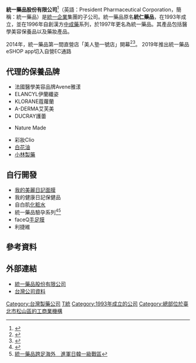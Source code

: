 {{Infobox_Company
|company_name = 統一藥品股份有限公司
|company_name_en = President Pharmaceutical Corporation
|company_logo = 
|company_type = [[股份有限公司|股份有限公司]]
|company_slogan =  
|trading_name = 統一藥品、PPC
|predecessor = 統仁藥品股份有限公司
|local_code_name = TW
|local_code = 84449046
|foundation   = {{Start date and age|1993|9|3}}        
|location = {{ROC-TW}}<br/>[[台北市|台北市]][[松山區_(臺灣)|松山區]]南京東路四段126號6樓 
|key_people = [[董事長|董事長]]：[[高秀玲|高秀玲]]<br/>[[總經理|總經理]]：柴佳風
|capital  = [[新台幣|新台幣]]300,000,000元
|profit  =
|assets   = [[新台幣|新台幣]]500,000,000元
|market_value =
|num_employees = 150
|industry = 醫學美容保養品<br/>藥妝產品
|products = Avene雅漾<br/>ELANCYL伊蘭纖姿<br/>KLORANE蔻蘿蘭<br/>A-DERMA艾芙美<br/>DUCRAY護蕾<br/>{{le|萊萃美|Nature Made}}Nature Made<br/>彩妝Clio<br/>[[白花油|白花油]]<br/>[[小林製藥|小林製藥]]<br/>自行開發的產品<br/>[[我的美麗日記|我的美麗日記]][[面膜|面膜]]<br/>我的健康日記保健品<br/>自白肌[[化粧水|化粧水]]<br/>統一藥品驗孕系列
|revenue  = [[新臺幣|新臺幣]]2004.38億元（[[财政年度|2015年]]）
|accounting_period = 每年12月 （月制會計年度）
|major_shareholder  =[[統一超商|統一超商]]73.74%
|subsid   = 
|parent = [[統一企業|統一企業]]集團
|homepage = [http://www.ppc-life.com.tw/ www.ppc-life.com.tw]
|footnotes = 食品業登錄字號：A-122555003-00000-0（總公司）
}}

'''統一藥品股份有限公司'''<ref>{{Cite news|url=http://www.businesstoday.com.tw/article-content-92751-124502|title=高秀玲「美麗」站出來 操盤統一新霸業|last=|first=|date=|work=|accessdate=}}</ref>（英語：President Pharmaceutical Corporation，簡稱：統一藥品）是[[統一企業|統一企業]]集團的子公司。統一藥品原名'''統仁藥品'''，在1993年成立，並在1996年自創漢方[[中成藥|中成藥]]系列，於1997年更名為統一藥品。其產品包括醫學美容保養品以及藥妝產品。

2014年，統一藥品第一間直營店「美人塾一號店」開幕<ref>{{Cite news|url=http://www.chinatimes.com/newspapers/20140626000166-260204|title=統一美妝5企業 推美人塾1號|last=|first=|date=|work=|accessdate=}}</ref><ref>{{Cite news|url=http://www.nownews.com/n/2014/06/25/1294353|title=旗艦1號店開幕！統一集團斥資千萬　美妝事業再升級|last=|first=|date=|work=|accessdate=}}</ref>。
2019年推出統一藥品eSHOP app切入自營EC通路

==代理的保養品牌==
*法國醫學美容品牌Avene雅漾
*ELANCYL伊蘭纖姿
*KLORANE蔻蘿蘭
*A-DERMA艾芙美
*DUCRAY護蕾
*{{le|萊萃美|Nature Made}}Nature Made
*彩妝Clio
*[[白花油|白花油]]
*[[小林製藥|小林製藥]]

==自行開發==
*[[我的美麗日記|我的美麗日記]][[面膜|面膜]]
*我的健康日記保健品
*自白肌[[化粧水|化粧水]]
*統一藥品驗孕系列<ref>{{Cite news|url=http://www.iswii.net/iswii/showpost/590668|title=統一藥品進軍藥妝一級戰區日本市場、成為國際知名藥妝自營及代理企業。|last=|first=|date=|work=|accessdate=}}{{Dead link|date=2018年6月 |bot=InternetArchiveBot |fix-attempted=no }}</ref><ref>[http://www.ettoday.net/news/20130625/230647.htm 統一藥品跨足海外　進軍日韓一級戰區]</ref>
*faceQ[[手足膜|手足膜]]
*利捷維

== 參考資料 ==
{{reflist}}

== 外部連結 ==
*[http://www.ppc-life.com.tw/ 統一藥品股份有限公司]
*[http://company.g0v.ronny.tw/id/84449046 台灣公司資料]

{{統一企業}}
[[Category:台灣製藥公司|Category:台灣製藥公司]]
[[Category:統一企業集團|T統]]
[[Category:1993年成立的公司|Category:1993年成立的公司]]
[[Category:總部位於臺北市松山區的工商業機構|Category:總部位於臺北市松山區的工商業機構]]